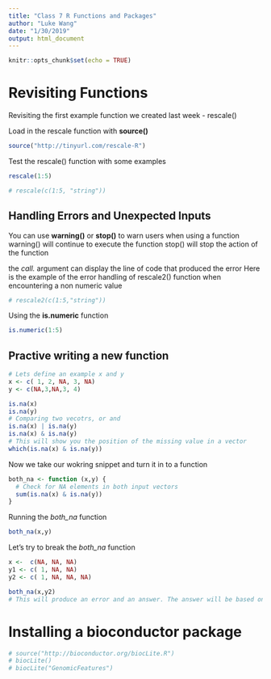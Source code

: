 ```yaml
---
title: "Class 7 R Functions and Packages"
author: "Luke Wang"
date: "1/30/2019"
output: html_document
---
```


```r
knitr::opts_chunk$set(echo = TRUE)
```

# Revisiting Functions

Revisiting the first example function we created last week - rescale()

Load in the rescale function with **source()**
```r
source("http://tinyurl.com/rescale-R")
```

Test the rescale() function with some examples
```r
rescale(1:5)
```

```r
# rescale(c(1:5, "string"))
```

## Handling Errors and Unexpected Inputs

You can use **warning()** or **stop()** to warn users when using a function
warning() will continue to execute the function
stop() will stop the action of the function

the *call.* argument can display the line of code that produced the error 
Here is the example of the error handling of rescale2() function when encountering a non numeric value
```r
# rescale2(c(1:5,"string"))
```




Using the **is.numeric** function
```r
is.numeric(1:5)
```
## Practive writing a new function
```r
# Lets define an example x and y
x <- c( 1, 2, NA, 3, NA) 
y <- c(NA,3,NA,3, 4)
```

```r
is.na(x)
is.na(y)
# Comparing two vecotrs, or and
is.na(x) | is.na(y)
is.na(x) & is.na(y)
# This will show you the position of the missing value in a vector
which(is.na(x) & is.na(y))
```

Now we take our wokring snippet and turn it in to a function
```r
both_na <- function (x,y) {
  # Check for NA elements in both input vectors
  sum(is.na(x) & is.na(y))
}
```

Running the *both_na* function
```r
both_na(x,y)
```

Let's try to break the *both_na* function
```r
x <-  c(NA, NA, NA)
y1 <- c( 1, NA, NA)
y2 <- c( 1, NA, NA, NA)

both_na(x,y2)
# This will produce an error and an answer. The answer will be based on recycling of the value
```

# Installing a bioconductor package
```r
# source("http://bioconductor.org/biocLite.R")
# biocLite()
# biocLite("GenomicFeatures")
```



